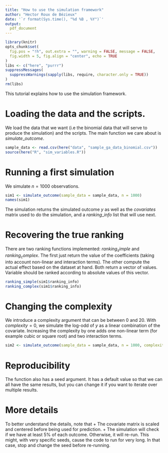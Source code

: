 ```yaml
---
title: "How to use the simulation framework"
author: "Hector Roux de Bézieux"
date: '`r format(Sys.time(), "%d %B , %Y")`'
output:
  pdf_document
---
```


```r
library(knitr)
opts_chunk$set(
  fig.pos = "!h", out.extra = "", warning = FALSE, message = FALSE,
  fig.width = 5, fig.align = "center", echo = TRUE
)
libs <- c("here", "purrr")
suppressMessages(
  suppressWarnings(sapply(libs, require, character.only = TRUE))
)
rm(libs)
```


This tutorial explains how to use the simulation framework.

# Loading the data and the scripts.

We load the data that we want (i.e the binomial data that will serve to produce the simulation) and the scripts. The main function we care about is $simulate\_outcome$.

```r
sample_data <- read.csv(here("data", "sample_ga_data_binomial.csv"))
source(here("R", "sim_variables.R"))
```

# Running a first simulation

We simulate $n=1000$ observations.

```r
sim1 <- simulate_outcome(sample_data = sample_data, n = 1000)
names(sim1)
```

The simulation returns the simulated outcome $y$ as well as the $covariates$ matrix used to do the simulation, and a $ranking\_info$ list that will use next.

# Recovering the true ranking

There are two ranking functions implemented: $ranking_simple$ and $ranking_complex$. The first just return the value of the coefficients (taking into account non-linear and interaction terms). The other compute the actual effect based on the dataset at hand. Both return a vector of values. Variable should be ranked according to absolute values of this vector.

```r
ranking_simple(sim1$ranking_info)
ranking_complex(sim1$ranking_info)
```

# Changing the complexity

We introduce a complexity argument that can be between 0 and 20. With $complexity=0$, we simulate the log-odd of $y$ as a linear combination of the covariate. Increasing the complexity by one adds one non-linear term (for example cubic or square root) and two interaction terms.

```r
sim2 <- simulate_outcome(sample_data = sample_data, n = 1000, complexity = 10)
```

# Reproducibility

The function also has a seed argument. It has a default value so that we can all have the same results, but you can change it if you want to iterate over multiple results. 

# More details

To better understand the details, note that
+ The covariate matrix is scaled and centered before being used for prediction.
+ The simulation will check if we have at least $5\%$ of each outcome. Otherwise, it will re-run. This might, with very specific seeds, cause the code to run for very long. In that case, stop and change the seed before re-running.
